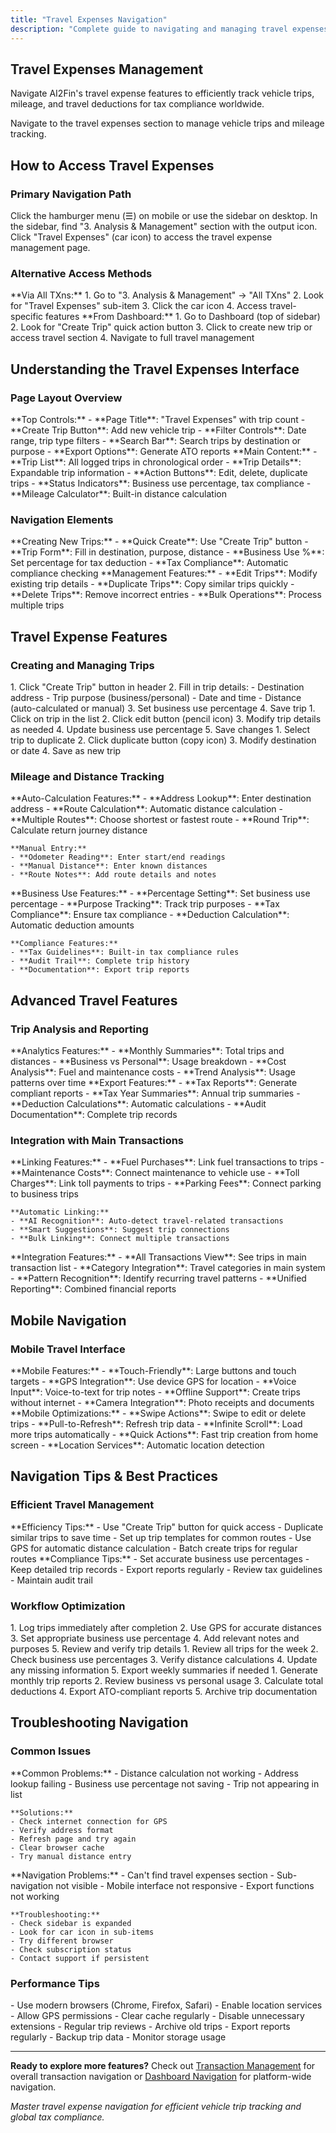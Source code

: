 ```yaml
---
title: "Travel Expenses Navigation"
description: "Complete guide to navigating and managing travel expenses and vehicle trips globally"
---
```


## Travel Expenses Management

Navigate AI2Fin's travel expense features to efficiently track vehicle trips, mileage, and travel deductions for tax compliance worldwide.

<Card title="Access Travel Expenses" icon="car" href="https://app.ai2fin.com/#/travel-expenses" horizontal>
Navigate to the travel expenses section to manage vehicle trips and mileage tracking.
</Card>

## How to Access Travel Expenses

### Primary Navigation Path

<Steps>
  <Step title="Open Sidebar Navigation">
    Click the hamburger menu (☰) on mobile or use the sidebar on desktop.
  </Step>
  
  <Step title="Navigate to Analysis & Management">
    In the sidebar, find "3. Analysis & Management" section with the output icon.
  </Step>
  
  <Step title="Click Travel Expenses">
    Click "Travel Expenses" (car icon) to access the travel expense management page.
  </Step>
</Steps>

### Alternative Access Methods

<Columns cols={2}>
  <Card title="From All Transactions" icon="list-check">
    **Via All TXns:**
    1. Go to "3. Analysis & Management" → "All TXns"
    2. Look for "Travel Expenses" sub-item
    3. Click the car icon
    4. Access travel-specific features
  </Card>
  
  <Card title="Dashboard Quick Access" icon="dashboard">
    **From Dashboard:**
    1. Go to Dashboard (top of sidebar)
    2. Look for "Create Trip" quick action button
    3. Click to create new trip or access travel section
    4. Navigate to full travel management
  </Card>
</Columns>

## Understanding the Travel Expenses Interface

### Page Layout Overview

<AccordionGroup>
  <Accordion title="Page Header Section">
    **Top Controls:**
    - **Page Title**: "Travel Expenses" with trip count
    - **Create Trip Button**: Add new vehicle trip
    - **Filter Controls**: Date range, trip type filters
    - **Search Bar**: Search trips by destination or purpose
    - **Export Options**: Generate ATO reports
  </Accordion>
  
  <Accordion title="Trip Management Area">
    **Main Content:**
    - **Trip List**: All logged trips in chronological order
    - **Trip Details**: Expandable trip information
    - **Action Buttons**: Edit, delete, duplicate trips
    - **Status Indicators**: Business use percentage, tax compliance
    - **Mileage Calculator**: Built-in distance calculation
  </Accordion>
</AccordionGroup>

### Navigation Elements

<Columns cols={2}>
  <Card title="Trip Creation Interface" icon="plus">
    **Creating New Trips:**
    - **Quick Create**: Use "Create Trip" button
    - **Trip Form**: Fill in destination, purpose, distance
    - **Business Use %**: Set percentage for tax deduction
    - **Tax Compliance**: Automatic compliance checking
  </Card>
  
  <Card title="Trip Management Tools" icon="tools">
    **Management Features:**
    - **Edit Trips**: Modify existing trip details
    - **Duplicate Trips**: Copy similar trips quickly
    - **Delete Trips**: Remove incorrect entries
    - **Bulk Operations**: Process multiple trips
  </Card>
</Columns>

## Travel Expense Features

### Creating and Managing Trips

<Steps>
  <Step title="Create New Trip">
    1. Click "Create Trip" button in header
    2. Fill in trip details:
       - Destination address
       - Trip purpose (business/personal)
       - Date and time
       - Distance (auto-calculated or manual)
    3. Set business use percentage
    4. Save trip
  </Step>
  
  <Step title="Edit Existing Trip">
    1. Click on trip in the list
    2. Click edit button (pencil icon)
    3. Modify trip details as needed
    4. Update business use percentage
    5. Save changes
  </Step>
  
  <Step title="Duplicate Trip">
    1. Select trip to duplicate
    2. Click duplicate button (copy icon)
    3. Modify destination or date
    4. Save as new trip
  </Step>
</Steps>

### Mileage and Distance Tracking

<AccordionGroup>
  <Accordion title="Automatic Distance Calculation">
    **Auto-Calculation Features:**
    - **Address Lookup**: Enter destination address
    - **Route Calculation**: Automatic distance calculation
    - **Multiple Routes**: Choose shortest or fastest route
    - **Round Trip**: Calculate return journey distance
    
    **Manual Entry:**
    - **Odometer Reading**: Enter start/end readings
    - **Manual Distance**: Enter known distances
    - **Route Notes**: Add route details and notes
  </Accordion>
  
  <Accordion title="Business Use Calculation">
    **Business Use Features:**
    - **Percentage Setting**: Set business use percentage
    - **Purpose Tracking**: Track trip purposes
    - **Tax Compliance**: Ensure tax compliance
    - **Deduction Calculation**: Automatic deduction amounts
    
    **Compliance Features:**
    - **Tax Guidelines**: Built-in tax compliance rules
    - **Audit Trail**: Complete trip history
    - **Documentation**: Export trip reports
  </Accordion>
</AccordionGroup>

## Advanced Travel Features

### Trip Analysis and Reporting

<Columns cols={2}>
  <Card title="Trip Analytics" icon="chart-bar">
    **Analytics Features:**
    - **Monthly Summaries**: Total trips and distances
    - **Business vs Personal**: Usage breakdown
    - **Cost Analysis**: Fuel and maintenance costs
    - **Trend Analysis**: Usage patterns over time
  </Card>
  
  <Card title="Tax Reporting" icon="file-export">
    **Export Features:**
    - **Tax Reports**: Generate compliant reports
    - **Tax Year Summaries**: Annual trip summaries
    - **Deduction Calculations**: Automatic calculations
    - **Audit Documentation**: Complete trip records
  </Card>
</Columns>

### Integration with Main Transactions

<AccordionGroup>
  <Accordion title="Transaction Linking">
    **Linking Features:**
    - **Fuel Purchases**: Link fuel transactions to trips
    - **Maintenance Costs**: Connect maintenance to vehicle use
    - **Toll Charges**: Link toll payments to trips
    - **Parking Fees**: Connect parking to business trips
    
    **Automatic Linking:**
    - **AI Recognition**: Auto-detect travel-related transactions
    - **Smart Suggestions**: Suggest trip connections
    - **Bulk Linking**: Connect multiple transactions
  </Accordion>
  
  <Accordion title="Cross-Platform Integration">
    **Integration Features:**
    - **All Transactions View**: See trips in main transaction list
    - **Category Integration**: Travel categories in main system
    - **Pattern Recognition**: Identify recurring travel patterns
    - **Unified Reporting**: Combined financial reports
  </Accordion>
</AccordionGroup>

## Mobile Navigation

### Mobile Travel Interface

<AccordionGroup>
  <Accordion title="Mobile Trip Management">
    **Mobile Features:**
    - **Touch-Friendly**: Large buttons and touch targets
    - **GPS Integration**: Use device GPS for location
    - **Voice Input**: Voice-to-text for trip notes
    - **Offline Support**: Create trips without internet
    - **Camera Integration**: Photo receipts and documents
  </Accordion>
  
  <Accordion title="Mobile-Specific Navigation">
    **Mobile Optimizations:**
    - **Swipe Actions**: Swipe to edit or delete trips
    - **Pull-to-Refresh**: Refresh trip data
    - **Infinite Scroll**: Load more trips automatically
    - **Quick Actions**: Fast trip creation from home screen
    - **Location Services**: Automatic location detection
  </Accordion>
</AccordionGroup>

## Navigation Tips & Best Practices

### Efficient Travel Management

<CardGroup cols={2}>
  <Card title="Quick Trip Creation" icon="bolt">
    **Efficiency Tips:**
    - Use "Create Trip" button for quick access
    - Duplicate similar trips to save time
    - Set up trip templates for common routes
    - Use GPS for automatic distance calculation
    - Batch create trips for regular routes
  </Card>
  
  <Card title="Tax Compliance" icon="shield-check">
    **Compliance Tips:**
    - Set accurate business use percentages
    - Keep detailed trip records
    - Export reports regularly
    - Review tax guidelines
    - Maintain audit trail
  </Card>
</CardGroup>

### Workflow Optimization

<Steps>
  <Step title="Daily Trip Logging">
    1. Log trips immediately after completion
    2. Use GPS for accurate distances
    3. Set appropriate business use percentage
    4. Add relevant notes and purposes
    5. Review and verify trip details
  </Step>
  
  <Step title="Weekly Trip Review">
    1. Review all trips for the week
    2. Check business use percentages
    3. Verify distance calculations
    4. Update any missing information
    5. Export weekly summaries if needed
  </Step>
  
  <Step title="Monthly Reporting">
    1. Generate monthly trip reports
    2. Review business vs personal usage
    3. Calculate total deductions
    4. Export ATO-compliant reports
    5. Archive trip documentation
  </Step>
</Steps>

## Troubleshooting Navigation

### Common Issues

<AccordionGroup>
  <Accordion title="Trip Creation Issues">
    **Common Problems:**
    - Distance calculation not working
    - Address lookup failing
    - Business use percentage not saving
    - Trip not appearing in list
    
    **Solutions:**
    - Check internet connection for GPS
    - Verify address format
    - Refresh page and try again
    - Clear browser cache
    - Try manual distance entry
  </Accordion>
  
  <Accordion title="Navigation Issues">
    **Navigation Problems:**
    - Can't find travel expenses section
    - Sub-navigation not visible
    - Mobile interface not responsive
    - Export functions not working
    
    **Troubleshooting:**
    - Check sidebar is expanded
    - Look for car icon in sub-items
    - Try different browser
    - Check subscription status
    - Contact support if persistent
  </Accordion>
</AccordionGroup>

### Performance Tips

<CardGroup cols={2}>
  <Card title="Browser Optimization" icon="globe">
    - Use modern browsers (Chrome, Firefox, Safari)
    - Enable location services
    - Allow GPS permissions
    - Clear cache regularly
    - Disable unnecessary extensions
  </Card>
  
  <Card title="Data Management" icon="database">
    - Regular trip reviews
    - Archive old trips
    - Export reports regularly
    - Backup trip data
    - Monitor storage usage
  </Card>
</CardGroup>

---

**Ready to explore more features?** Check out [Transaction Management](/guides/transaction-management) for overall transaction navigation or [Dashboard Navigation](/guides/dashboard-navigation) for platform-wide navigation.

*Master travel expense navigation for efficient vehicle trip tracking and global tax compliance.*
